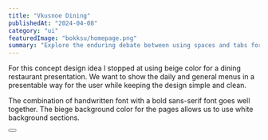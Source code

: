 ---
title: "Vkusnoe Dining"
publishedAt: "2024-04-08"
category: "ui"
featuredImage: "bokksu/homepage.png"
summary: "Explore the enduring debate between using spaces and tabs for code indentation, and why this choice matters more than you might think."
---

For this concept design idea I stopped at using beige color for a dining restaurant presentation. We want to show the daily and general menus in a presentable way for the user while keeping the design simple and clean.

The combination of handwritten font with a bold sans-serif font goes well together. The biege background color for the pages allows us to use white background sections.

<div>
  <Button
    href="https://xd.adobe.com/view/a4f32c41-4d4c-4606-b804-fd206cdd5fef-f1a0/"
    title="View project"
    className="mt-4 mb-12"
  />
</div>
